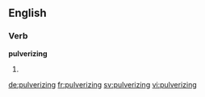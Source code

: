 ==English==

===Verb===
'''pulverizing'''

# {{present participle of|pulverize}}

[[de:pulverizing]]
[[fr:pulverizing]]
[[sv:pulverizing]]
[[vi:pulverizing]]